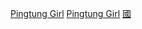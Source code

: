 [[Category:屏東縣中學校友|Pingtung Girl]]
[[Category:台灣國立普通型高級中等學校校友|Pingtung Girl]]
[[Category:臺灣女子中學校友|國]]